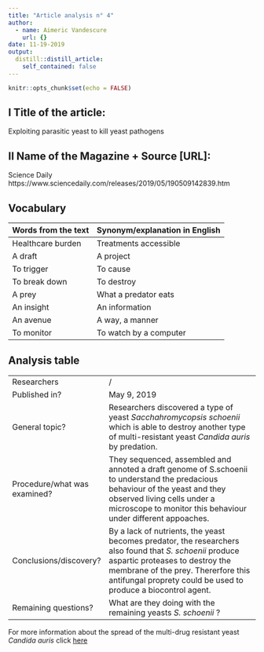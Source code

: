 ```yaml
---
title: "Article analysis n° 4"
author:
  - name: Aimeric Vandescure
    url: {}
date: 11-19-2019
output:
  distill::distill_article:
    self_contained: false
---
```


```r
knitr::opts_chunk$set(echo = FALSE)
```

## I Title of the article: 

Exploiting parasitic yeast to kill yeast pathogens


## II Name of the Magazine + Source [URL]:

Science Daily  https://www.sciencedaily.com/releases/2019/05/190509142839.htm


## Vocabulary 

| Words from the text | Synonym/explanation in English |
| ------------------- | ------------------------------ |
| Healthcare burden   | Treatments accessible           |
|  A draft       | A project         |
| To trigger   | To cause    |
| To break down     | To destroy    |
| A prey    | What a predator eats    |
| An insight    | An information    |
| An avenue     |  A way, a manner   |
| To monitor      | To watch by a computer     |

## Analysis table 

|                              |                                                                     |
| ---------------------------- | ------------------------------------------------------------------- |
| Researchers                  | /                        |
| Published in?                | May 9, 2019                                                       |
| General topic?               |  Researchers discovered a type of yeast *Sacchahromycopsis schoenii* which is able to destroy another type of multi-resistant yeast *Candida auris* by predation.    |
| Procedure/what was examined? | They sequenced, assembled and annoted a draft genome of S.schoenii to understand the predacious behaviour of the yeast and they observed living cells under a microscope to monitor this behaviour under different appoaches.  |
| Conclusions/discovery?       |  By a lack of nutrients, the yeast becomes predator, the researchers also found that *S. schoenii* produce aspartic proteases to destroy the membrane of the prey. Thererfore this antifungal proprety could be used to produce a biocontrol agent.|
| Remaining questions?         | What are they doing with the remaining yeasts *S. schoenii* ? |

For more information about the spread of the multi-drug resistant yeast *Candida auris* click [here](https://www.bbc.com/news/health-49170866)





